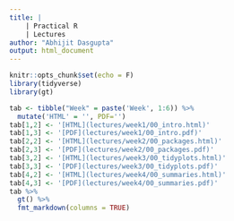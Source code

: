 ```yaml
---
title: |
    | Practical R
    | Lectures
author: "Abhijit Dasgupta"
output: html_document
---
```


```r
knitr::opts_chunk$set(echo = F)
library(tidyverse)
library(gt)
```

```r
tab <- tibble("Week" = paste('Week', 1:6)) %>% 
  mutate('HTML' = '', PDF='')
tab[1,2] <- '[HTML](lectures/week1/00_intro.html)'
tab[1,3] <- '[PDF](lectures/week1/00_intro.pdf)'
tab[2,2] <- '[HTML](lectures/week2/00_packages.html)'
tab[2,3] <- '[PDF](lectures/week2/00_packages.pdf)'
tab[3,2] <- '[HTML](lectures/week3/00_tidyplots.html)'
tab[3,3] <- '[PDF](lectures/week3/00_tidyplots.pdf)'
tab[4,2] <- '[HTML](lectures/week4/00_summaries.html)'
tab[4,3] <- '[PDF](lectures/week4/00_summaries.pdf)'
tab %>% 
  gt() %>% 
  fmt_markdown(columns = TRUE)
```


